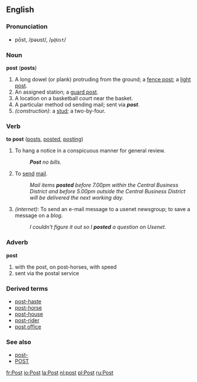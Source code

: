 ==English==
===Pronunciation===
*pōst, /pəʊst/, /<tt>p@Ust</tt>/

===Noun===
'''post''' ('''posts''')

#A long dowel (or plank) protruding from the ground; a [[fence post]]; a [[light post]].
#An assigned station; a [[guard post]].
#A location on a basketball court near the basket.
#A particular method od sending mail; sent via '''''post'''''.
#''(construction)'': a [[stud]]; a two-by-four.

===Verb===
'''to post''' ([[posts]], [[posted]], [[posting]])

#To hang a notice in a conspicuous manner for general review.
#:'''''Post''' no bills.''
#To [[send]] [[mail]].
#:''Mail items '''posted''' before 7.00pm within the Central Business District and before 5.00pm outside the Central Business District will be delivered the next working day.''
#''(internet)'': To send an e-mail message to a usenet newsgroup; to save a message on a ''blog''.
#:''I couldn't figure it out so I '''posted''' a question on Usenet.''

===Adverb===
'''post'''
#with the post, on post-horses, with speed 
#sent via the postal service

===Derived terms===
* [[post-haste]]
* [[post-horse]]
* [[post-house]]
* [[post-rider]]
* [[post office]]

===See also===
*[[post-]]
*[[POST]]

[[fr:Post]]
[[io:Post]]
[[la:Post]]
[[nl:post]]
[[pl:Post]]
[[ru:Post]]